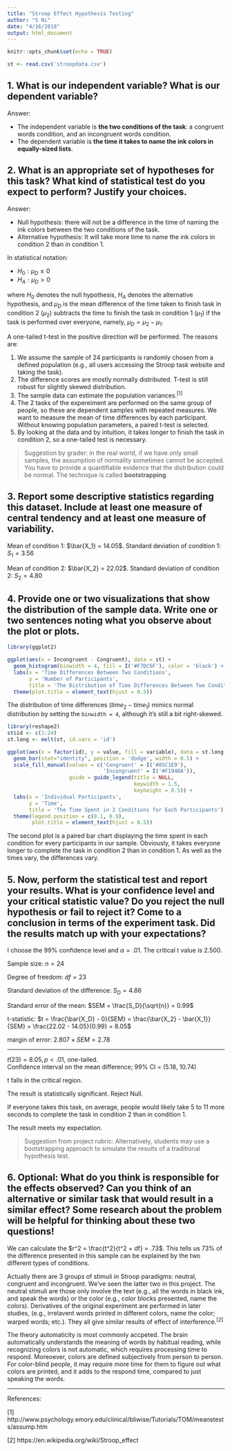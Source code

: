 ```yaml
---
title: "Stroop Effect Hypothesis Testing"
author: "S Ni"
date: "4/16/2018"
output: html_document
---
```


```r
knitr::opts_chunk$set(echo = TRUE)
```

```r
st <- read.csv('stroopdata.csv')
```

## 1. What is our independent variable? What is our dependent variable?

Answer:

+ The independent variable is **the two conditions of the task**: a congruent words condition, and an incongruent words condition.
+ The dependent variable is **the time it takes to name the ink colors in equally-sized lists**.

## 2. What is an appropriate set of hypotheses for this task? What kind of statistical test do you expect to perform? Justify your choices.

Answer:

+ Null hypothesis: there will not be a difference in the time of naming the ink colors between the two conditions of the task.
+ Alternative hypothesis: It will take more time to name the ink colors in condition 2 than in condition 1.

In statistical notation:

+ $H_0: \mu_D \leqslant 0$
+ $H_A: \mu_D > 0$

where $H_0$ denotes the null hypothesis, $H_A$ denotes the alternative hypothesis, and $\mu_D$ is the mean difference of the time taken to finish task in condition 2 ($\mu_2$) subtracts the time to finish the task in condition 1 ($\mu_1$) if the task is performed over everyone, namely, $\mu_D = \mu_2 - \mu_1$.

A one-tailed t-test in the positive direction will be performed. The reasons are:

1. We assume the sample of 24 participants is randomly chosen from a defined population (e.g., all users accessing the Stroop task website and taking the task).
2. The difference scores are mostly normally distributed. T-test is still robust for slightly skewed distribution.
3. The sample data can estimate the population variances.^[1]^
4. The 2 tasks of the expereiment are performed on the same group of people, so these are dependent samples with repeated measures. We want to measure the mean of time differences by each participant. Without knowing population parameters, a paired t-test is selected.
5. By looking at the data and by intuition, it takes longer to finish the task in condition 2, so a one-tailed test is necessary.

> Suggestion by grader: in the real world, if we have only small samples, the assumption of normality sometimes cannot be accepted. You have to provide a quantifiable evidence that the distribution could be normal. The technique is called **bootstrapping**.

## 3. Report some descriptive statistics regarding this dataset. Include at least one measure of central tendency and at least one measure of variability.

Mean of condition 1: $\bar{X_1} = 14.05$. Standard deviation of condition 1: $S_1 = 3.56$

Mean of condition 2: $\bar{X_2} = 22.02$. Standard deviation of condition 2: $S_2 = 4.80$

## 4. Provide one or two visualizations that show the distribution of the sample data. Write one or two sentences noting what you observe about the plot or plots.

```r
library(ggplot2)

ggplot(aes(x = Incongruent - Congruent), data = st) +
  geom_histogram(binwidth = 4, fill = I('#F7DC6F'), color = 'black') +
  labs(x = 'Time Differences Between Two Conditions',
       y = 'Number of Participants',
       title = 'The Distribution of Time Differences Between Two Conditions') +
  theme(plot.title = element_text(hjust = 0.5))
```

The distribution of time differences ($time_2 - time_1$) mimics normal distribution by setting the `binwidth = 4`, although it's still a bit right-skewed.

```r
library(reshape2)
st$id <- c(1:24)
st.long <- melt(st, id.vars = 'id')

ggplot(aes(x = factor(id), y = value, fill = variable), data = st.long) +
  geom_bar(stat="identity", position = 'dodge', width = 0.5) +
  scale_fill_manual(values = c('Congruent' = I('#85C1E9'), 
                               'Incongruent' = I('#F1948A')),
                    guide = guide_legend(title = NULL,
                                         keywidth = 1.5,
                                         keyheight = 0.5)) +
  labs(x = 'Individual Participants',
       y = 'Time',
       title = 'The Time Spent in 2 Conditions for Each Participants') +
  theme(legend.position = c(0.1, 0.9),
        plot.title = element_text(hjust = 0.5))
```

The second plot is a paired bar chart displaying the time spent in each condition for every participants in our sample. Obviously, it takes everyone longer to complete the task in condition 2 than in condition 1. As well as the times vary,  the differences vary.

## 5. Now, perform the statistical test and report your results. What is your confidence level and your critical statistic value? Do you reject the null hypothesis or fail to reject it? Come to a conclusion in terms of the experiment task. Did the results match up with your expectations?

I choose the 99% confidence level and $\alpha = .01$. The critical t value is $2.500$.

Sample size: $n = 24$

Degree of freedom: $df = 23$

Standard deviation of the difference: $S_D = 4.86$

Standard error of the mean: $SEM = \frac{S_D}{\sqrt{n}} = 0.99$

t-statistic: $t = \frac{\bar{X_D} - 0}{SEM} = \frac{\bar{X_2} - \bar{X_1}}{SEM} = \frac{22.02 - 14.05}{0.99} = 8.05$

margin of error: $2.807 \times SEM = 2.78$

---

$t(23) = 8.05, p < .01$, one-tailed.  
Confidence interval on the mean difference; 99% CI = (5.18, 10.74)

t falls in the critical region.

The result is statistically significant. Reject Null.

If everyone takes this task, on average, people would likely take 5 to 11 more seconds to complete the task in condition 2 than in condition 1.

The result meets my expectation.

> Suggestion from project rubric: Alternatively, students may use a bootstrapping approach to simulate the results of a traditional hypothesis test.

## 6. Optional: What do you think is responsible for the effects observed? Can you think of an alternative or similar task that would result in a similar effect? Some research about the problem will be helpful for thinking about these two questions!

We can calculate the $r^2 = \frac{t^2}{t^2 + df} = .73$. This tells us 73% of the difference presented in this sample can be explained by the two different types of conditions.

Actually there are 3 groups of stimuli in Stroop paradigms: neutral, congruent and incongruent. We've seen the latter two in this project. The neutral stimuli are those only involve the text (e.g., all the words in black ink, and speak the words) or the color (e.g., color blocks presented, name the colors). Derivatives of the original experiment are performed in later studies, (e.g., irrelavent words printed in different colors, name the color; warped words; etc.). They all give similar results of effect of interference.^[2]^

The theory automaticity is most commonly accpeted. The brain automatically understands the meaning of words by habitual reading, while recognizing colors is not automatic, which requires processing time to respond. Moreoever, colors are defined subjectively from person to person. For color-blind people, it may require more time for them to figure out what colors are printed, and it adds to the respond time, compared to just speaking the words.

***

References:

[1] http://www.psychology.emory.edu/clinical/bliwise/Tutorials/TOM/meanstests/assump.htm

[2] https://en.wikipedia.org/wiki/Stroop_effect